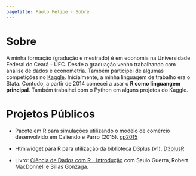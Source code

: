 ---
pagetitle: Paulo Felipe - Sobre
---

<h1 class="about_style">Sobre </h1>

A minha formação (gradução e mestrado) é em economia na Universidade Federal do Ceará - UFC. Desde a graduação venho trabalhando com análise de dados e econometria. Também participei de algumas competições no [Kaggle](https://www.kaggle.com/paulofelipe). Inicialmente, a minha linguagem de trabalho era o Stata. Contudo, a partir de 2014 comecei a usar o **R como linguangem principal**. Também trabalhei com o Python em alguns projetos do Kaggle.

<h1 class="about_style">Projetos Públicos</h1>

- Pacote em R para simulações utilizando o modelo de comércio desenvolvido em Caliendo e Parro (2015). [cp2015](https://github.com/paulofelipe/cp2015)

- Htmlwidget para R para utilização da biblioteca D3plus (v1). [D3plusR](https://github.com/paulofelipe/D3plusR)

- Livro: [Ciência de Dados com R - Introdução](https://cdr.ibpad.com.br/) com Saulo Guerra, Robert MacDonnell e Sillas Gonzaga.

